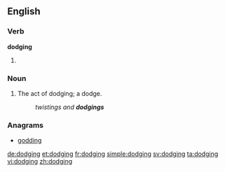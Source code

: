 ==English==

===Verb===
'''dodging'''

# {{present participle of|dodge}}

===Noun===
{{en-noun}}

# The act of dodging; a dodge.
#: ''twistings and '''dodgings'''''

===Anagrams===
* [[godding#English|godding]]

[[de:dodging]]
[[et:dodging]]
[[fr:dodging]]
[[simple:dodging]]
[[sv:dodging]]
[[ta:dodging]]
[[vi:dodging]]
[[zh:dodging]]